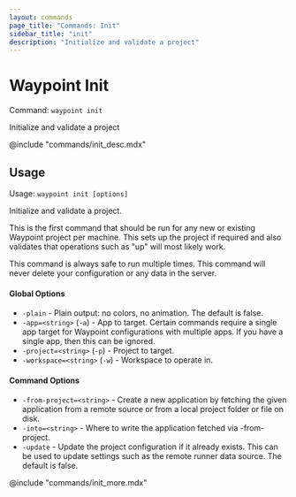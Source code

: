 ```yaml
---
layout: commands
page_title: "Commands: Init"
sidebar_title: "init"
description: "Initialize and validate a project"
---
```


# Waypoint Init

Command: `waypoint init`

Initialize and validate a project

@include "commands/init_desc.mdx"

## Usage

Usage: `waypoint init [options]`


  Initialize and validate a project.

  This is the first command that should be run for any new or existing
  Waypoint project per machine. This sets up the project if required and
  also validates that operations such as "up" will most likely work.

  This command is always safe to run multiple times. This command will never
  delete your configuration or any data in the server.

#### Global Options

- `-plain` - Plain output: no colors, no animation. The default is false.
- `-app=<string>` (`-a`) - App to target. Certain commands require a single app target for Waypoint configurations with multiple apps. If you have a single app, then this can be ignored.
- `-project=<string>` (`-p`) - Project to target.
- `-workspace=<string>` (`-w`) - Workspace to operate in.

#### Command Options

- `-from-project=<string>` - Create a new application by fetching the given application from a remote source or from a local project folder or file on disk.
- `-into=<string>` - Where to write the application fetched via -from-project.
- `-update` - Update the project configuration if it already exists. This can be used to update settings such as the remote runner data source. The default is false.

@include "commands/init_more.mdx"
